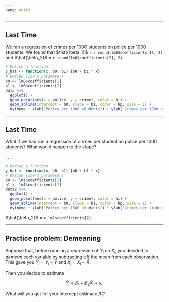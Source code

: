 ```yaml
---
name: units
---
```


---

## Last Time

We ran a regression of crimes per 1000 students on police per 1000 students. We found that $\hat{\beta_1}$ [=]{.mono} `r round(lm0$coefficients[1], 2)` and $\hat{\beta_2}$ [=]{.mono} `r round(lm0$coefficients[2], 2)`. 

```r
# Define a function
y_hat <- function(x, b0, b1) {b0 + b1 * x}
# Define line's parameters
b0 <- lm0$coefficients[1]
b1 <- lm0$coefficients[2]
data %>% 
  ggplot() +
  geom_point(aes(x = police, y = crime), color = hi) +
  geom_abline(intercept = b0, slope = b1, color = hp, size = 1) +
  mytheme + xlab("Police per 1000 students") + ylab("Crimes per 1000 students")
```

---

## Last Time

What if we had run a regression of crimes per student on police per 1000 students? What would happen to the slope?

. . .

```r
# Define a function
y_hat <- function(x, b0, b1) {b0 + b1 * x}
# Define line's parameters
b0 <- lm1$coefficients[1]
b1 <- lm1$coefficients[2]
data2 %>% 
  ggplot() +
  geom_point(aes(x = police, y = crime), color = hi) +
  geom_abline(intercept = b0, slope = b1, color = hp, size = 1) +
  mytheme + xlab("Police per 1000 students") + ylab("Crimes per student")
```

$\hat{\beta_2}$ [=]{.mono} `r lm1$coefficients[2]`.

---

## Practice problem: Demeaning

Suppose that, before running a regression of $Y_i$ on $X_i$, you decided to _demean_ each variable by subtracting off the mean from each observation. This gave you $\tilde{Y}_i = Y_i - \bar{Y}$ and $\tilde{X}_i = X_i - \bar{X}$.

Then you decide to estimate

$$
\tilde{Y}_i = \beta_1 + \beta_2 \tilde{X}_i + u_i.
$$

What will you get for your intercept estimate $\hat{\beta}_1$?
